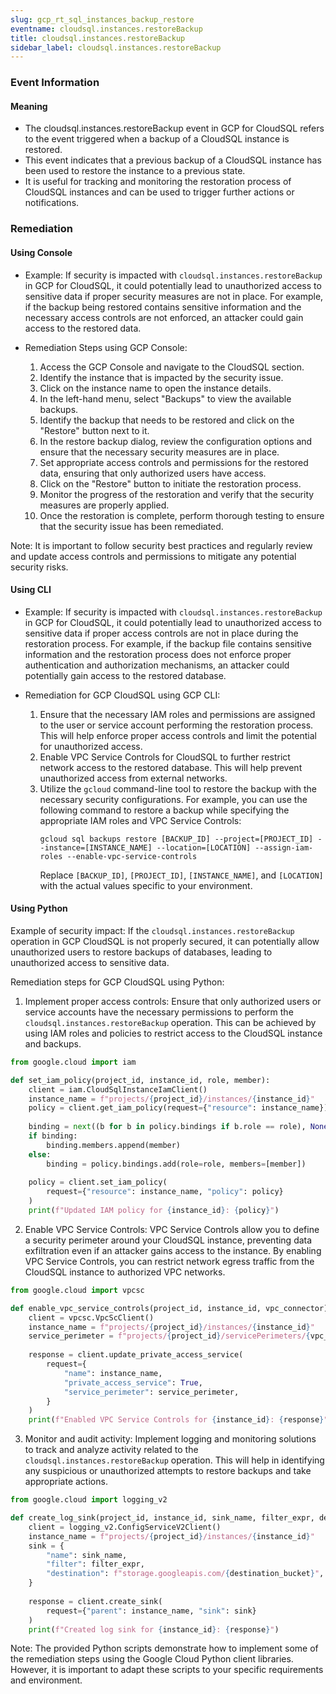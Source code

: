 ```yaml
--- 
slug: gcp_rt_sql_instances_backup_restore
eventname: cloudsql.instances.restoreBackup
title: cloudsql.instances.restoreBackup
sidebar_label: cloudsql.instances.restoreBackup
---
```

                       
### Event Information

#### Meaning

- The cloudsql.instances.restoreBackup event in GCP for CloudSQL refers to the event triggered when a backup of a CloudSQL instance is restored.
- This event indicates that a previous backup of a CloudSQL instance has been used to restore the instance to a previous state.
- It is useful for tracking and monitoring the restoration process of CloudSQL instances and can be used to trigger further actions or notifications.

### Remediation

#### Using Console

- Example: If security is impacted with `cloudsql.instances.restoreBackup` in GCP for CloudSQL, it could potentially lead to unauthorized access to sensitive data if proper security measures are not in place. For example, if the backup being restored contains sensitive information and the necessary access controls are not enforced, an attacker could gain access to the restored data.

- Remediation Steps using GCP Console:
  1. Access the GCP Console and navigate to the CloudSQL section.
  2. Identify the instance that is impacted by the security issue.
  3. Click on the instance name to open the instance details.
  4. In the left-hand menu, select "Backups" to view the available backups.
  5. Identify the backup that needs to be restored and click on the "Restore" button next to it.
  6. In the restore backup dialog, review the configuration options and ensure that the necessary security measures are in place.
  7. Set appropriate access controls and permissions for the restored data, ensuring that only authorized users have access.
  8. Click on the "Restore" button to initiate the restoration process.
  9. Monitor the progress of the restoration and verify that the security measures are properly applied.
  10. Once the restoration is complete, perform thorough testing to ensure that the security issue has been remediated.

Note: It is important to follow security best practices and regularly review and update access controls and permissions to mitigate any potential security risks.

#### Using CLI

- Example: If security is impacted with `cloudsql.instances.restoreBackup` in GCP for CloudSQL, it could potentially lead to unauthorized access to sensitive data if proper access controls are not in place during the restoration process. For example, if the backup file contains sensitive information and the restoration process does not enforce proper authentication and authorization mechanisms, an attacker could potentially gain access to the restored database.

- Remediation for GCP CloudSQL using GCP CLI:
  1. Ensure that the necessary IAM roles and permissions are assigned to the user or service account performing the restoration process. This will help enforce proper access controls and limit the potential for unauthorized access.
  2. Enable VPC Service Controls for CloudSQL to further restrict network access to the restored database. This will help prevent unauthorized access from external networks.
  3. Utilize the `gcloud` command-line tool to restore the backup with the necessary security configurations. For example, you can use the following command to restore a backup while specifying the appropriate IAM roles and VPC Service Controls:
     ```
     gcloud sql backups restore [BACKUP_ID] --project=[PROJECT_ID] --instance=[INSTANCE_NAME] --location=[LOCATION] --assign-iam-roles --enable-vpc-service-controls
     ```
     Replace `[BACKUP_ID]`, `[PROJECT_ID]`, `[INSTANCE_NAME]`, and `[LOCATION]` with the actual values specific to your environment.

#### Using Python

Example of security impact: If the `cloudsql.instances.restoreBackup` operation in GCP CloudSQL is not properly secured, it can potentially allow unauthorized users to restore backups of databases, leading to unauthorized access to sensitive data.

Remediation steps for GCP CloudSQL using Python:
1. Implement proper access controls: Ensure that only authorized users or service accounts have the necessary permissions to perform the `cloudsql.instances.restoreBackup` operation. This can be achieved by using IAM roles and policies to restrict access to the CloudSQL instance and backups.

```python
from google.cloud import iam

def set_iam_policy(project_id, instance_id, role, member):
    client = iam.CloudSqlInstanceIamClient()
    instance_name = f"projects/{project_id}/instances/{instance_id}"
    policy = client.get_iam_policy(request={"resource": instance_name})
    
    binding = next((b for b in policy.bindings if b.role == role), None)
    if binding:
        binding.members.append(member)
    else:
        binding = policy.bindings.add(role=role, members=[member])
    
    policy = client.set_iam_policy(
        request={"resource": instance_name, "policy": policy}
    )
    print(f"Updated IAM policy for {instance_id}: {policy}")
```

2. Enable VPC Service Controls: VPC Service Controls allow you to define a security perimeter around your CloudSQL instance, preventing data exfiltration even if an attacker gains access to the instance. By enabling VPC Service Controls, you can restrict network egress traffic from the CloudSQL instance to authorized VPC networks.

```python
from google.cloud import vpcsc

def enable_vpc_service_controls(project_id, instance_id, vpc_connector):
    client = vpcsc.VpcScClient()
    instance_name = f"projects/{project_id}/instances/{instance_id}"
    service_perimeter = f"projects/{project_id}/servicePerimeters/{vpc_connector}"
    
    response = client.update_private_access_service(
        request={
            "name": instance_name,
            "private_access_service": True,
            "service_perimeter": service_perimeter,
        }
    )
    print(f"Enabled VPC Service Controls for {instance_id}: {response}")
```

3. Monitor and audit activity: Implement logging and monitoring solutions to track and analyze activity related to the `cloudsql.instances.restoreBackup` operation. This will help in identifying any suspicious or unauthorized attempts to restore backups and take appropriate actions.

```python
from google.cloud import logging_v2

def create_log_sink(project_id, instance_id, sink_name, filter_expr, destination_bucket):
    client = logging_v2.ConfigServiceV2Client()
    instance_name = f"projects/{project_id}/instances/{instance_id}"
    sink = {
        "name": sink_name,
        "filter": filter_expr,
        "destination": f"storage.googleapis.com/{destination_bucket}",
    }
    
    response = client.create_sink(
        request={"parent": instance_name, "sink": sink}
    )
    print(f"Created log sink for {instance_id}: {response}")
```

Note: The provided Python scripts demonstrate how to implement some of the remediation steps using the Google Cloud Python client libraries. However, it is important to adapt these scripts to your specific requirements and environment.


 